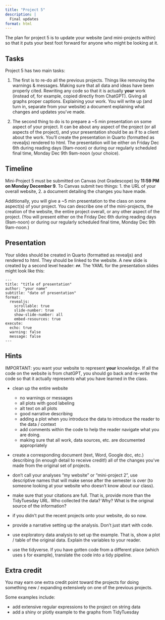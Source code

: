 ```yaml
---
title: "Project 5"
description: |
  Final updates
format: html
---
```


The plan for project 5 is to update your website (and mini-projects within) so that it puts your best foot forward for anyone who might be looking at it.  

## Tasks

Project 5 has two main tasks:

1. The first is to re-do all the previous projects.  Things like removing the warnings & messages.  Making sure that all data and ideas have been properly cited.  Rewriting any code so that it is actually **your** work (instead of, for example, copied directly from ChatGPT). Giving all graphs proper captions. Explaining your work.  You will write up (and turn in, separate from your website) a document explaining what changes and updates you've made.

2. The second thing to do is to prepare a ~5 min presentation on some aspect of your project.  It can be about any aspect of the project (or all aspects of the project), and your presentation should be as if to a client about the work.  You'll create the presentation in Quarto (formatted as revealjs) rendered to html.  The presentation will be either on Friday Dec 6th during reading days (9am-noon) or during our regularly scheduled final time, Monday Dec 9th 9am-noon (your choice).


## Timeline

Mini-Project 5 must be submitted on Canvas (not Gradescope) by **11:59 PM on Monday December 9**.  To Canvas submit two things:  1. the URL of your overall website, 2. a document detailing the changes you have made.

Additionally, you will give a ~5 min presentation to the class on some aspect(s) of your project.  You can describe one of the mini-projects, the creation of the website, the entire project overall, or any other aspect of the project.  (You will present either on the Friday Dec 6th during reading days (9am-noon) or during our regularly scheduled final time, Monday Dec 9th 9am-noon.)

## Presentation

Your slides should be created in Quarto (formatted as revealjs) and rendered to html.  They should be linked to the website. A new slide is created by a second level header: `##`.  The YAML for the presentation slides might look like this:

```
---
title: "title of presentation"
author: "your name"
subtitle: "date of presentation"
format:
  revealjs:
    scrollable: true
    slide-number: true
    show-slide-number: all
    embed-resources: true
execute:
  echo: true
  warning: false
  message: false
---
```



## Hints

IMPORTANT:  you want your website to represent **your** knowledge.  If all the code on the website is from chatGPT, you should go back and re-write the code so that it actually represents what you have learned in the class.

  * clean up the entire website
     - no warnings or messages
     - all plots with good labeling
     - alt text on all plots
     - good narrative describing 
     - adding a plot when you introduce the data to introduce the reader to the data / context
     - add comments within the code to help the reader navigate what you are doing.
     - making sure that all work, data sources, etc. are documented appropriately
     
  * create a corresponding document (text, Word, Google doc, etc.) describing (in enough detail to receive credit!) all of the changes you've made from the original set of projects.
  
  * don't call your analyses "my website" or "mini-project 2", use descriptive names that will make sense after the semester is over (to someone looking at your website who doesn't know about our class).
  
  * make sure that your citations are full.  That is, provide more than the TidyTuesday URL. Who collected the data? Why? What is the original source of the information?
  
  * if you didn't put the recent projects onto your website, do so now.
  
  * provide a narrative setting up the analysis.  Don't just start with code.
  
  * use exploratory data analysis to set up the example.  That is, show a plot / table of the original data.  Explain the variables to your reader.
  
  * use the tidyverse.  If you have gotten code from a different place (which uses `$` for example), translate the code into a tidy pipeline.


## Extra credit

You may earn one extra credit point toward the projects for doing something new / expanding extensively on one of the previous projects.  

Some examples include:

   - add extensive regular expressions to the project on string data
   - add a shiny or plotly example to the graphs from TidyTuesday

  
  
  

